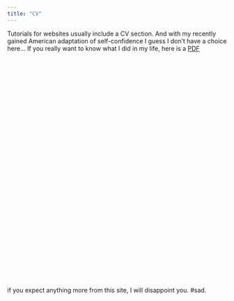 ```yaml
---
title: "CV"
---
```


<body class="background2">

</body>

Tutorials for websites usually include a CV section. And with my recently gained American adaptation of self-confidence I guess I don't have a choice here...
If you really want to know what I did in my life, here is a [PDF](CV/cvWebsite_Nov2018.pdf)

<br />
<br />
<br />
<br />
<br />
<br />
<br />
<br />
<br />
<br />
<br />
<br />
<br />
<br />
<br />
<br />
<br />
<br />
<br />
<br />
<br />
<br />
<br />
<br />
<br />
<br />
<br />
<br />
<br />
<br />








if you expect anything more from this site, I will disappoint you. #sad.